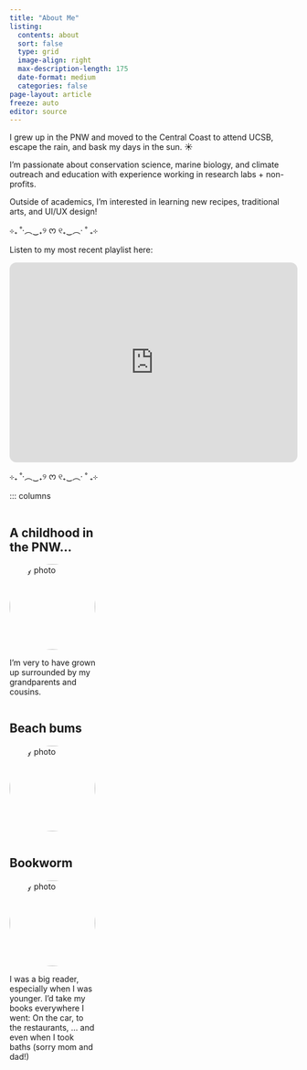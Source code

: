 ```yaml
---
title: "About Me"
listing:
  contents: about
  sort: false
  type: grid
  image-align: right
  max-description-length: 175
  date-format: medium
  categories: false
page-layout: article
freeze: auto
editor: source
---
```


I grew up in the PNW and moved to the Central Coast to attend UCSB, escape the rain, and bask my days in the sun. ☀️

I'm passionate about conservation science, marine biology, and climate outreach and education with experience working in research labs + non-profits.

Outside of academics, I'm interested in learning new recipes, traditional arts, and UI/UX design!

⊹₊ ˚‧︵‿₊୨ ᰔ ୧₊‿︵‧ ˚ ₊⊹

Listen to my most recent playlist here:
```{=html}

<iframe style="border-radius:12px" src="https://open.spotify.com/playlist/45smoWHqpzPYzQojXw8TVx?si=3285fc9df05141f9" width="100%" height="350" frameBorder="0" allowfullscreen="" allow="autoplay; clipboard-write; encrypted-media; fullscreen; picture-in-picture" loading="lazy"></iframe>
```

⊹₊ ˚‧︵‿₊୨ ᰔ ୧₊‿︵‧ ˚ ₊⊹

::: columns

::: {.column width="30%"}
## A childhood in the PNW...

<img src="images/archive3.jpg" alt="My photo" style="width:150px; height:150px; border-radius:50%;"/> 

I'm very to have grown up surrounded by my grandparents and cousins.

:::

::: {.column width="30%"}
## Beach bums
<img src="images/archive4.jpg" alt="My photo" style="width:150px; height:150px; border-radius:50%;"/> 


:::

::: {.column width="30%"}
## Bookworm

<img src="images/archive1.jpg" alt="My photo" style="width:150px; height:150px; border-radius:50%;"/>

I was a big reader, especially when I was younger. I'd take my books everywhere I went: On the car, to the restaurants, ... and even when I took baths (sorry mom and dad!)
:::


::: {.column width="30%"}
:::

::: {.column width="30%"}
:::

::: {.column width="30%"}
:::

::: {.column width="30%"}
:::

::: {.column width="30%"}
:::

::: {.column width="30%"}
:::
